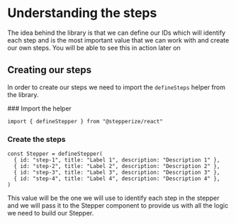 
# Understanding the steps

The idea behind the library is that we can define our IDs which will identify each step
 and is the most important value that we can work with and create our own steps. 
 You will be able to see this in action later on

## Creating our steps

In order to create our steps we need to import the `defineSteps` helper from the library.
 
<Steps>
### Import the helper
 
```tsx
import { defineStepper } from "@stepperize/react"
```
 
### Create the steps
 
```tsx {8}
const Stepper = defineStepper(
  { id: "step-1", title: "Label 1", description: "Description 1" },
  { id: "step-2", title: "Label 2", description: "Description 2" },
  { id: "step-3", title: "Label 3", description: "Description 3" },
  { id: "step-4", title: "Label 4", description: "Description 4" },
)
```
</Steps>

This value will be the one we will use to identify each step in the stepper and we will pass it to the 
Stepper component to provide us with all the logic we need to build our Stepper.
